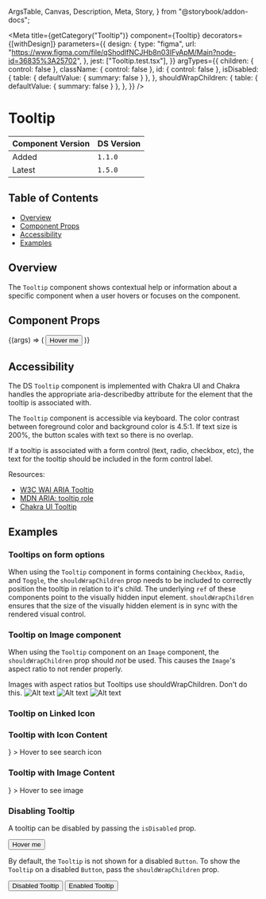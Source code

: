   ArgsTable,
  Canvas,
  Description,
  Meta,
  Story,
} from "@storybook/addon-docs";


<Meta
  title={getCategory("Tooltip")}
  component={Tooltip}
  decorators={[withDesign]}
  parameters={{
    design: {
      type: "figma",
      url: "https://www.figma.com/file/qShodlfNCJHb8n03IFyApM/Main?node-id=36835%3A25702",
    },
    jest: ["Tooltip.test.tsx"],
  }}
  argTypes={{
    children: { control: false },
    className: { control: false },
    id: { control: false },
    isDisabled: {
      table: { defaultValue: { summary: false } },
    },
    shouldWrapChildren: {
      table: { defaultValue: { summary: false } },
    },
  }}
/>

# Tooltip

| Component Version | DS Version |
| ----------------- | ---------- |
| Added             | `1.1.0`    |
| Latest            | `1.5.0`    |

## Table of Contents

- [Overview](#overview)
- [Component Props](#component-props)
- [Accessibility](#accessibility)
- [Examples](#examples)

## Overview

<Description of={Tooltip} />

The `Tooltip` component shows contextual help or information about a specific
component when a user hovers or focuses on the component.

## Component Props

<Canvas withToolbar>
  <Story
    name="Tooltip with Controls"
    args={{
      children: undefined,
      className: undefined,
      content:
        "This is a tooltip with information describing the hovered object.",
      id: "tooltip-id",
      isDisabled: false,
      shouldWrapChildren: false,
    }}
  >
    {(args) => (
      <Tooltip {...args}>
        <Button id="tooltip-button">Hover me</Button>
      </Tooltip>
    )}
  </Story>
</Canvas>

<ArgsTable story="Tooltip with Controls" />

## Accessibility

The DS `Tooltip` component is implemented with Chakra UI and Chakra handles the
appropriate aria-describedby attribute for the element that the tooltip is associated with.

The `Tooltip` component is accessible via keyboard. The color contrast between
foreground color and background color is 4.5:1. If text size is 200%, the
button scales with text so there is no overlap.

If a tooltip is associated with a form control (text, radio, checkbox, etc),
the text for the tooltip should be included in the form control label.

Resources:

- [W3C WAI ARIA Tooltip](https://www.w3.org/WAI/ARIA/apg/patterns/tooltip/)
- [MDN ARIA: tooltip role](https://developer.mozilla.org/en-US/docs/Web/Accessibility/ARIA/Roles/tooltip_role)
- [Chakra UI Tooltip](https://chakra-ui.com/docs/components/overlay/tooltip)

## Examples

### Tooltips on form options

When using the `Tooltip` component in forms containing `Checkbox`, `Radio`, and `Toggle`,
the `shouldWrapChildren` prop needs to be included to correctly position the tooltip in
relation to it's child. The underlying `ref` of these components point to the visually hidden
input element. `shouldWrapChildren` ensures that the size of the visually hidden element is
in sync with the rendered visual control.

<Canvas>
  <DSProvider>
    <Toggle
      id="radio3"
      labelText="Offsite Community Outreach"
      tooltipLabelText="General library orientation or a customized research lesson"
    />
    <RadioGroup
      labelText="What would you like to request?"
      id="radio-group"
      name="tooltip-example"
    >
      <Radio
        id="radio1"
        labelText="Class Visit"
        value="Class Visit"
        tooltipLabelText="General library orientation or a customized research lesson"
      />
      <Radio
        id="radio2"
        labelText="Group Tour"
        value="Group Tour"
        tooltipLabelText="Guided exploration of the library and its resources"
      />
      <Radio
        id="radio3"
        labelText="Offsite Community Outreach"
        value="Offsite Community Outreach"
        tooltipLabelText="Invite library staff to share resources at your community event"
      />
    </RadioGroup>
  </DSProvider>
</Canvas>

### Tooltip on Image component

When using the `Tooltip` component on an `Image` component, the
`shouldWrapChildren` prop should _not_ be used. This causes the `Image`'s
aspect ratio to not render properly.

<Canvas>
  <DSProvider>
    <Text level="three">
      Images with aspect ratios but Tooltips use shouldWrapChildren. Don't do
      this.
    </Text>
    <SimpleGrid>
      <Tooltip content="square aspect ratio" shouldWrapChildren>
        <Image
          alt="Alt text"
          caption="Square"
          aspectRatio="square"
          size="large"
          src="https://placeimg.com/400/400/animals"
        />
      </Tooltip>
      <Tooltip content="fourByThree aspect ratio" shouldWrapChildren>
        <Image
          alt="Alt text"
          caption="Four by Three"
          aspectRatio="fourByThree"
          size="default"
          src="https://placeimg.com/400/400/animals"
        />
      </Tooltip>
      <Tooltip content="threeByFour aspect ratio" shouldWrapChildren>
        <Image
          alt="Alt text"
          caption="Three by Four"
          aspectRatio="threeByFour"
          size="default"
          src="https://placeimg.com/400/400/animals"
        />
      </Tooltip>
    </SimpleGrid>
  </DSProvider>
</Canvas>

### Tooltip on Linked Icon

<Canvas>
  <DSProvider>
    <Tooltip content="This is the tooltip text">
      <Link type="action" href="#passed-in-link">
        <Icon decorative id="icon-id" name="search" size="xxlarge" />
      </Link>
    </Tooltip>
  </DSProvider>
</Canvas>

### Tooltip with Icon Content

<Canvas>
  <DSProvider>
    <Tooltip
      content={
        <Icon
          decorative
          id="icon-id"
          name="search"
          size="xxlarge"
          color="ui.white"
        />
      }
    >
      Hover to see search icon
    </Tooltip>
  </DSProvider>
</Canvas>

### Tooltip with Image Content

<Canvas>
  <DSProvider>
    <Tooltip
      content={<Image src="https://placeimg.com/300/300/animals?x=1" alt="" />}
    >
      Hover to see image
    </Tooltip>
  </DSProvider>
</Canvas>

### Disabling Tooltip

A tooltip can be disabled by passing the `isDisabled` prop.

<Canvas>
  <DSProvider>
    <Tooltip
      content="This is a tooltip with information describing the hovered object."
      isDisabled
    >
      <Button id="tooltip-button">Hover me</Button>
    </Tooltip>
  </DSProvider>
</Canvas>

By default, the `Tooltip` is not shown for a disabled `Button`. To show the `Tooltip`
on a disabled `Button`, pass the `shouldWrapChildren` prop.

<Canvas>
  <DSProvider>
    <VStack spacing="input.group.button.vstack" width="150px">
      <Tooltip content="This is a tooltip with information describing the hovered object.">
        <Button id="tooltip-button" isDisabled>
          Disabled Tooltip
        </Button>
      </Tooltip>
      <Tooltip
        content="This is a tooltip with information describing the hovered object."
        shouldWrapChildren
      >
        <Button id="tooltip-button" isDisabled>
          Enabled Tooltip
        </Button>
      </Tooltip>
    </VStack>
  </DSProvider>
</Canvas>
